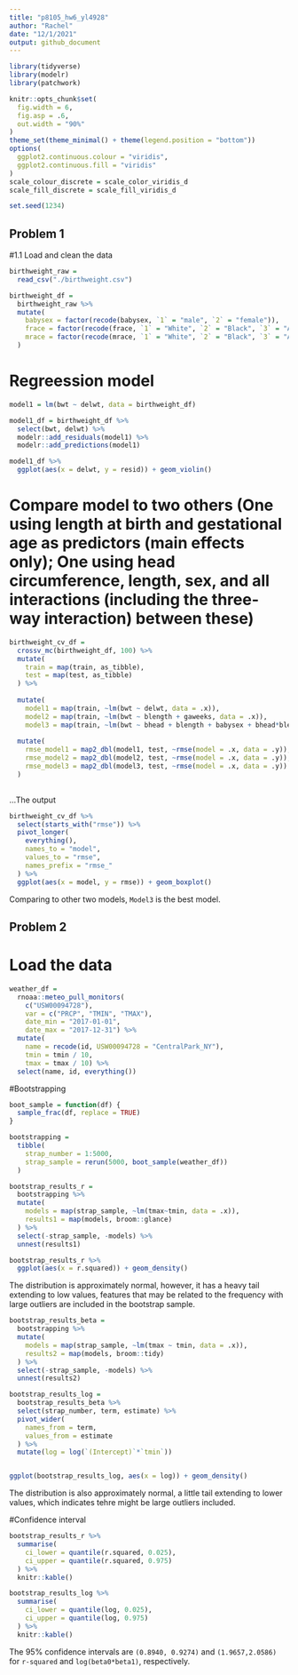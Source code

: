 ```yaml
---
title: "p8105_hw6_yl4928"
author: "Rachel"
date: "12/1/2021"
output: github_document
---
```


```r
library(tidyverse)
library(modelr)
library(patchwork)

knitr::opts_chunk$set(
  fig.width = 6,
  fig.asp = .6,
  out.width = "90%"
)
theme_set(theme_minimal() + theme(legend.position = "bottom"))
options(
  ggplot2.continuous.colour = "viridis",
  ggplot2.continuous.fill = "viridis"
)
scale_colour_discrete = scale_color_viridis_d
scale_fill_discrete = scale_fill_viridis_d

set.seed(1234)
```

## Problem 1 

#1.1 Load and clean the data 
```r
birthweight_raw = 
  read_csv("./birthweight.csv")
```
```r
birthweight_df = 
  birthweight_raw %>% 
  mutate(
    babysex = factor(recode(babysex, `1` = "male", `2` = "female")),
    frace = factor(recode(frace, `1` = "White", `2` = "Black", `3` = "Asian", `4` = "Puerto Rican", `8` = "Other", `9` = "Unknown")), 
    mrace = factor(recode(mrace, `1` = "White", `2` = "Black", `3` = "Asian", `4` = "Puerto Rican", `8` = "Other"))
  )
```

 

# Regreession model 

```r
model1 = lm(bwt ~ delwt, data = birthweight_df)
```

```r
model1_df = birthweight_df %>% 
  select(bwt, delwt) %>% 
  modelr::add_residuals(model1) %>% 
  modelr::add_predictions(model1)

model1_df %>% 
  ggplot(aes(x = delwt, y = resid)) + geom_violin()
```

# Compare model to two others (One using length at birth and gestational age as predictors (main effects only); One using head circumference, length, sex, and all interactions (including the three-way interaction) between these)
```r
birthweight_cv_df = 
  crossv_mc(birthweight_df, 100) %>% 
  mutate(
    train = map(train, as_tibble), 
    test = map(test, as_tibble)
  ) %>% 
  
  mutate(
    model1 = map(train, ~lm(bwt ~ delwt, data = .x)),
    model2 = map(train, ~lm(bwt ~ blength + gaweeks, data = .x)),
    model3 = map(train, ~lm(bwt ~ bhead + blength + babysex + bhead*blength + bhead*babysex + blength*babysex + bhead*blength*babysex, data = .x))) %>% 
  
  mutate(
    rmse_model1 = map2_dbl(model1, test, ~rmse(model = .x, data = .y)), 
    rmse_model2 = map2_dbl(model2, test, ~rmse(model = .x, data = .y)), 
    rmse_model3 = map2_dbl(model3, test, ~rmse(model = .x, data = .y))
  )
  
```

...The output 
```r
birthweight_cv_df %>% 
  select(starts_with("rmse")) %>% 
  pivot_longer(
    everything(), 
    names_to = "model",
    values_to = "rmse",
    names_prefix = "rmse_"
  ) %>% 
  ggplot(aes(x = model, y = rmse)) + geom_boxplot()
```
Comparing to other two models, `Model3` is the best model. 

## Problem 2 

# Load the data 
```r
weather_df = 
  rnoaa::meteo_pull_monitors(
    c("USW00094728"),
    var = c("PRCP", "TMIN", "TMAX"), 
    date_min = "2017-01-01",
    date_max = "2017-12-31") %>%
  mutate(
    name = recode(id, USW00094728 = "CentralPark_NY"),
    tmin = tmin / 10,
    tmax = tmax / 10) %>%
  select(name, id, everything())
```
#Bootstrapping
```r
boot_sample = function(df) {
  sample_frac(df, replace = TRUE)
}
```

```r
bootstrapping = 
  tibble(
    strap_number = 1:5000,
    strap_sample = rerun(5000, boot_sample(weather_df))
  )
```

```r
bootstrap_results_r = 
  bootstrapping %>% 
  mutate(
    models = map(strap_sample, ~lm(tmax~tmin, data = .x)), 
    results1 = map(models, broom::glance)
  ) %>%
  select(-strap_sample, -models) %>% 
  unnest(results1)

bootstrap_results_r %>% 
  ggplot(aes(x = r.squared)) + geom_density()
```
The distribution is approximately normal, however, it has a heavy tail extending to low values, features that may be related to the frequency with large outliers are included in the bootstrap sample. 
```r
bootstrap_results_beta = 
  bootstrapping %>% 
  mutate(
    models = map(strap_sample, ~lm(tmax ~ tmin, data = .x)),
    results2 = map(models, broom::tidy)
  ) %>% 
  select(-strap_sample, -models) %>% 
  unnest(results2)

bootstrap_results_log = 
  bootstrap_results_beta %>% 
  select(strap_number, term, estimate) %>% 
  pivot_wider(
    names_from = term, 
    values_from = estimate
  ) %>% 
  mutate(log = log(`(Intercept)`*`tmin`))


ggplot(bootstrap_results_log, aes(x = log)) + geom_density()
```
The distribution is also approximately normal, a little tail extending to lower values, which indicates tehre might be large outliers included. 

#Confidence interval
```r
bootstrap_results_r %>% 
  summarise(
    ci_lower = quantile(r.squared, 0.025),
    ci_upper = quantile(r.squared, 0.975)
  ) %>% 
  knitr::kable()

bootstrap_results_log %>% 
  summarise(
    ci_lower = quantile(log, 0.025), 
    ci_upper = quantile(log, 0.975)
  ) %>% 
  knitr::kable()
```

The 95% confidence intervals are `(0.8940, 0.9274)` and `(1.9657,2.0586)` for `r-squared` and `log(beta0*beta1)`, respectively. 

